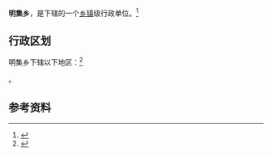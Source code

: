 {{中国乡级行政区|37/05/22/201/000}}

'''明集乡'''，是{{PRC admin/fullname|37/05/22/201/000|3}}下辖的一个[[乡镇|乡镇]]级行政单位。<ref>{{PRC admin/ref sgc|{{PRC admin/parent|37/05/22/201/000}}}}</ref>

== 行政区划 ==

明集乡下辖以下地区：<ref>{{PRC admin/ref sgc|37/05/22/201/000}}</ref>

{{PRC admin/children|37/05/22/201/000}}。

== 参考资料 ==

{{reflist}}

{{PRC admin/navcat|37/05/22/201/000}}
{{山东行政区划小作品}}